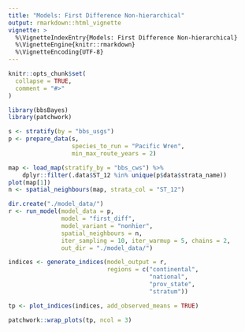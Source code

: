 ```yaml
---
title: "Models: First Difference Non-hierarchical"
output: rmarkdown::html_vignette
vignette: >
  %\VignetteIndexEntry{Models: First Difference Non-hierarchical}
  %\VignetteEngine{knitr::rmarkdown}
  %\VignetteEncoding{UTF-8}
---
```


```r
knitr::opts_chunk$set(
  collapse = TRUE,
  comment = "#>"
)
```

```r
library(bbsBayes)
library(patchwork)

s <- stratify(by = "bbs_usgs")
p <- prepare_data(s,
                  species_to_run = "Pacific Wren",
                  min_max_route_years = 2)

map <- load_map(stratify_by = "bbs_cws") %>%
    dplyr::filter(.data$ST_12 %in% unique(p$data$strata_name))
plot(map[1])
n <- spatial_neighbours(map, strata_col = "ST_12")

dir.create("./model_data/")
r <- run_model(model_data = p,
               model = "first_diff",
               model_variant = "nonhier",
               spatial_neighbours = n,
               iter_sampling = 10, iter_warmup = 5, chains = 2,
               out_dir = "./model_data/")
```


```r
indices <- generate_indices(model_output = r,
                            regions = c("continental",
                                        "national",
                                        "prov_state",
                                        "stratum"))

tp <- plot_indices(indices, add_observed_means = TRUE)
```


```r
patchwork::wrap_plots(tp, ncol = 3)
```






